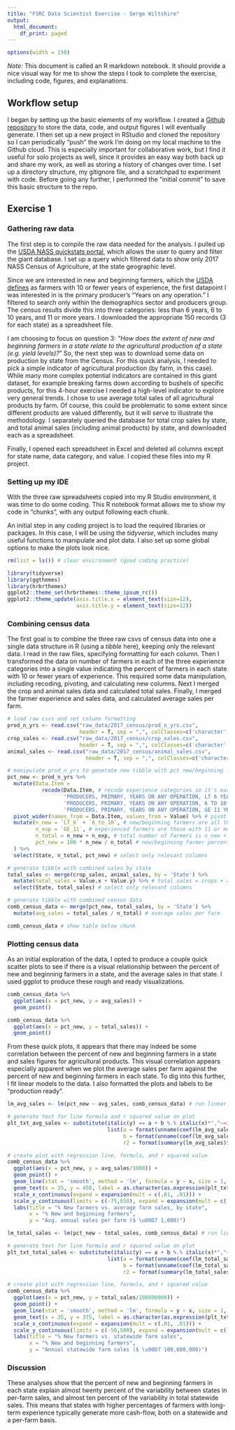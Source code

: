 ```yaml
---
title: "FSRC Data Scientist Exercise - Serge Wiltshire"
output:
  html_document:
    df_print: paged
---
```


```r
options(width = 150)
```

*Note:* This document is called an R markdown notebook.  It should provide a nice visual way for me to show the steps I took to complete the exercise, including code, figures, and explanations.  

## Workflow setup

I began by setting up the basic elements of my workflow.  I created a [Github repository](https://github.com/swiltshire/fsrc_data_sci_exercise) to store the data, code, and output figures I will eventually generate.  I then set up a new project in RStudio and cloned the repository so I can periodically "push" the work I'm doing on my local machine to the Github cloud.  This is especially important for collaborative work, but I find it useful for solo projects as well, since it provides an easy way both back up and share my work, as well as storing a history of changes over time.  I set up a directory structure, my gitignore file, and a scratchpad to experiment with code.  Before going any further, I performed the "initial commit" to save this basic structure to the repo.


## Exercise 1

### Gathering raw data

The first step is to compile the raw data needed for the analysis.  I pulled up the [USDA NASS quickstats portal](https://quickstats.nass.usda.gov/?source_desc=CENSUS), which allows the user to query and filter the giant database.  I set up a query which filtered data to show only 2017 NASS Census of Agriculture, at the state geographic level.  

Since we are interested in new and beginning farmers, which the [USDA defines](https://www.nass.usda.gov/Publications/Highlights/2020/census-beginning%20-farmers.pdf) as farmers with 10 or fewer years of experience, the first datapoint I was interested in is the primary producer’s “Years on any operation.” I filtered to search only within the demographics sector and producers group.  The census results divide this into three categories: less than 6 years, 6 to 10 years, and 11 or more years.  I downloaded the appropriate 150 records (3 for each state) as a spreadsheet file.  

I am choosing to focus on question 3: *”How does the extent of new and beginning farmers in a state relate to the agricultural production of a state (e.g. yield levels)?*”  So, the next step was to download some data on production by state from the Census.  For this quick analysis, I needed to pick a simple indicator of agricultural production (by farm, in this case).  While many more complex potential indicators are contained in this giant dataset, for example breaking farms down according to bushels of specific products, for this 4-hour exercise I needed a high-level indicator to explore very general trends.  I chose to use average total sales of all agricultural products by farm.  Of course, this could be problematic to some extent since different products are valued differently, but it will serve to illustrate the methodology.  I separately queried the database for total crop sales by state, and total animal sales (including animal products) by state, and downloaded each as a spreadsheet.

Finally, I opened each spreadsheet in Excel and deleted all columns except for state name, data category, and value.  I copied these files into my R project.


### Setting up my IDE

With the three raw spreadsheets copied into my R Studio environment, it was time to do some coding.  This R notebook format allows me to show my code in "chunks", with any output following each chunk.  

An initial step in any coding project is to load the required libraries or packages.  In this case, I will be using the *tidyverse*, which includes many useful functions to manipulate and plot data.  I also set up some global options to make the plots look nice.

```r
rm(list = ls()) # clear environment (good coding practice)

library(tidyverse)
library(ggthemes)
library(hrbrthemes)
ggplot2::theme_set(hrbrthemes::theme_ipsum_rc())
ggplot2::theme_update(axis.title.x = element_text(size=12),
                      axis.title.y = element_text(size=12))

```



### Combining census data

The first goal is to combine the three raw csvs of census data into one a single data structure in R (using a *tibble* here), keeping only the relevant data.  I read in the raw files, specifying formatting for each column.  Then I transformed the data on number of farmers in each of the three experience categories into a single value indicating the percent of farmers in each state with 10 or fewer years of experience.  This required some data manipulation, including recoding, pivoting, and calculating new columns.  Next I merged the crop and animal sales data and calculated total sales.  Finally, I merged the farmer experience and sales data, and calculated average sales per farm.

```r

# load raw csvs and set column formatting
prod_n_yrs <- read.csv("raw_data/2017_census/prod_n_yrs.csv", 
                       header = T, sep = ",", colClasses=c('character','character','numeric'))
crop_sales <- read.csv("raw_data/2017_census/crop_sales.csv", 
                       header = T, sep = ",", colClasses=c('character','numeric'))
animal_sales <- read.csv("raw_data/2017_census/animal_sales.csv", 
                         header = T, sep = ",", colClasses=c('character','numeric'))

# manipulate prod_n_yrs to generate new tibble with pct new/beginning farmers by state
pct_new <- prod_n_yrs %>%
  mutate(Data.Item = 
           recode(Data.Item, # recode experience categories so it's easier to read
                  'PRODUCERS, PRIMARY, YEARS ON ANY OPERATION, LT 6 YEARS - NUMBER OF PRODUCERS' = 'LT_6',
                  'PRODUCERS, PRIMARY, YEARS ON ANY OPERATION, 6 TO 10 YEARS - NUMBER OF PRODUCERS' = '6_to_10',
                  'PRODUCERS, PRIMARY, YEARS ON ANY OPERATION, GE 11 YEARS - NUMBER OF PRODUCERS' = 'GE_11')) %>%
  pivot_wider(names_from = Data.Item, values_from = Value) %>% # pivot wider so all data per state is in one row
  mutate(n_new = `LT_6` + `6_to_10`, # new/beginning farmers are all those with 10 or fewer years experience
         n_exp = `GE_11`, # experienced farmers are those with 11 or more years
         n_total = n_new + n_exp, # total number of farmers is n_new + n_exp
         pct_new = 100 * n_new / n_total # new/beginning farmer percentage
  ) %>%
  select(State, n_total, pct_new) # select only relevant columns

# generate tibble with combined sales by state
total_sales <- merge(crop_sales, animal_sales, by = 'State') %>%
  mutate(total_sales = Value.x + Value.y) %>% # total sales = crops + animals
  select(State, total_sales) # select only relevant columns

# generate tibble with combined census data
comb_census_data <- merge(pct_new, total_sales, by = 'State') %>%
  mutate(avg_sales = total_sales / n_total) # average sales per farm

comb_census_data # show table below chunk

```


### Plotting census data

As an initial exploration of the data, I opted to produce a couple quick scatter plots to see if there is a visual relationship between the percent of new and beginning farmers in a state, and the average sales in that state.  I used ggplot to produce these rough and ready visualizations.

```r

comb_census_data %>%
  ggplot(aes(x = pct_new, y = avg_sales)) +
  geom_point()

```


```r

comb_census_data %>%
  ggplot(aes(x = pct_new, y = total_sales)) +
  geom_point()

```

From these quick plots, it appears that there may indeed be some correlation between the percent of new and beginning farmers in a state and sales figures for agricultural products.  This visual correlation appears especially apparent when we plot the average sales per farm against the percent of new and beginning farmers in each state.  To dig into this further, I fit linear models to the data.  I also formatted the plots and labels to be "production ready".


```r

lm_avg_sales <- lm(pct_new ~ avg_sales, comb_census_data) # run linear regression model on pct_new and avg_sales

# generate text for line formula and r squared value on plot
plt_txt_avg_sales <- substitute(italic(y) == a + b %.% italic(x)*","~~italic(r)^2~"="~r2, 
                                list(a = format(unname(coef(lm_avg_sales)[1]), digits = 2),
                                     b = format(unname(coef(lm_avg_sales)[2]), digits = 2),
                                     r2 = format(summary(lm_avg_sales)$r.squared, digits = 3)))

# create plot with regression line, formula, and r squared value
comb_census_data %>%
  ggplot(aes(x = pct_new, y = avg_sales/1000)) +
  geom_point() +
  geom_line(stat = 'smooth', method = 'lm', formula = y ~ x, size = 1, alpha = .6) +
  geom_text(x = 35, y = 450, label = as.character(as.expression(plt_txt_avg_sales)), parse = T, size = 4) +
  scale_x_continuous(expand = expansion(mult = c(.01, .01))) +
  scale_y_continuous(limits = c(-75,650), expand = expansion(mult = c(.01, .01))) +
  labs(title = "% New farmers vs. average farm sales, by state",
       x = "% New and beginning farmers",
       y = "Avg. annual sales per farm ($ \u00D7 1,000)")

```

```r

lm_total_sales <- lm(pct_new ~ total_sales, comb_census_data) # run linear regression model on pct_new and avg_sales

# generate text for line formula and r squared value on plot
plt_txt_total_sales <- substitute(italic(y) == a + b %.% italic(x)*","~~italic(r)^2~"="~r2, 
                                list(a = format(unname(coef(lm_total_sales)[1]), digits = 2),
                                     b = format(unname(coef(lm_total_sales)[2]), digits = 2),
                                     r2 = format(summary(lm_total_sales)$r.squared, digits = 3)))

# create plot with regression line, formula, and r squared value
comb_census_data %>%
  ggplot(aes(x = pct_new, y = total_sales/100000000)) +
  geom_point() +
  geom_line(stat = 'smooth', method = 'lm', formula = y ~ x, size = 1, alpha = .6) +
  geom_text(x = 35, y = 375, label = as.character(as.expression(plt_txt_total_sales)), parse = T, size = 4) +
  scale_x_continuous(expand = expansion(mult = c(.01, .01))) +
  scale_y_continuous(limits = c(-50,500), expand = expansion(mult = c(.01, .01))) +  
  labs(title = "% New farmers vs. statewide farm sales",
       x = "% New and beginning farmers",
       y = "Annual statewide farm sales ($ \u00D7 100,000,000)")

```

### Discussion

These analyses show that the percent of new and beginning farmers in each state explain almost twenty percent of the variability between states in per-farm sales, and almost ten percent of the variability in total statewide sales.  This means that states with higher percentages of farmers with long-term experience typically generate more cash-flow, both on a statewide and a per-farm basis.  
